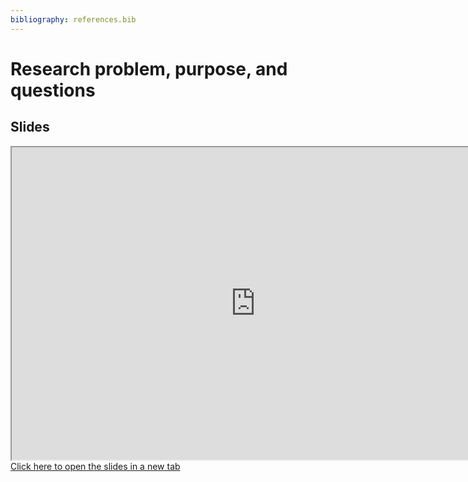 ```yaml
---
bibliography: references.bib
---
```


# Research problem, purpose, and questions

## Slides

```{=html}
<iframe width="780" height="500" src="https://pmongeon.github.io/info5520/slides/ch3.html#/title-slide/" title="Slides - Week 1"></iframe>
```

```{=html}
<a href="https://pmongeon.github.io/info5520/slides/ch3.html#/title-slide/" target="_blank" rel="noopener noreferrer">Click here to open the slides in a new tab</a> 
```

